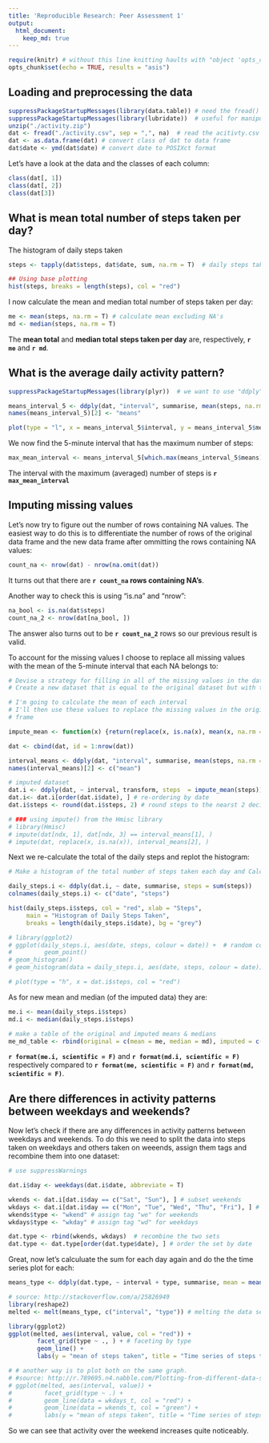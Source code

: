 ```yaml
---
title: 'Reproducible Research: Peer Assessment 1'
output:
  html_document:
    keep_md: true
---
```


```r
require(knitr) # without this line knitting haults with "object 'opts_chunk' not found"
opts_chunk$set(echo = TRUE, results = "asis")
```

## Loading and preprocessing the data

```r
suppressPackageStartupMessages(library(data.table))	# need the fread() package
suppressPackageStartupMessages(library(lubridate))	# useful for manipulating dates and times
unzip("./activity.zip")
dat <- fread("./activity.csv", sep = ",", na)  # read the acitivty.csv file
dat <- as.data.frame(dat) # convert class of dat to data frame
dat$date <- ymd(dat$date) # convert date to POSIXct format
```

Let's have a look at the data and the classes of each column:

```r
class(dat[, 1])
class(dat[, 2])
class(dat[3])
```

## What is mean total number of steps taken per day?

The histogram of daily steps taken
```r
steps <- tapply(dat$steps, dat$date, sum, na.rm = T)  # daily steps taken

## Using base plotting
hist(steps, breaks = length(steps), col = "red")
```

I now calculate the mean and median total number of steps taken per day:
```r
me <- mean(steps, na.rm = T) # calculate mean excluding NA's
md <- median(steps, na.rm = T)
```
The **mean total** and **median total** **steps taken per day** are, respectively, **`r me`** and **`r md`**.


## What is the average daily activity pattern?

```r
suppressPackageStartupMessages(library(plyr))  # we want to use "ddply" to calculate the mean of steps for a specific interval for all days 

means_interval_5 <- ddply(dat, "interval", summarise, mean(steps, na.rm = T))
names(means_interval_5)[2] <- "means"

plot(type = "l", x = means_interval_5$interval, y = means_interval_5$means, xlab = "5 minute intervals", ylab = "mean of steps per interval per day", main = "Time series of number of steps taken", col = "red", lwd = 1.5)
```

We now find the 5-minute interval that has the maximum number of steps:
```r
max_mean_interval <- means_interval_5[which.max(means_interval_5$means), ]$interval
```
The interval with the maximum (averaged) number of steps is **`r max_mean_interval`**

## Imputing missing values

Let's now try to figure out the number of rows containing NA values.
The easiest way to do this is  to differentiate the number of rows of the original data frame and the new data frame after ommitting the rows containing NA values:
```r
count_na <- nrow(dat) - nrow(na.omit(dat))
```
It turns out that there are **`r count_na` rows containing NA's**.

Another way to check this is using "is.na" and "nrow":
```r
na_bool <- is.na(dat$steps)
count_na_2 <- nrow(dat[na_bool, ])
```
The answer also turns out to be **`r count_na_2`** rows so our previous result is valid.

To account for the missing values I choose to replace all missing values with the mean of the 5-minute interval that each NA belongs to:
```r
# Devise a strategy for filling in all of the missing values in the dataset. The strategy does not need to be sophisticated. For example, you could use the mean/median for that day, or the mean for that 5-minute interval, etc.
# Create a new dataset that is equal to the original dataset but with the missing data filled in.

# I'm going to calculate the mean of each interval
# I'll then use these values to replace the missing values in the original data 
# frame

impute_mean <- function(x) {return(replace(x, is.na(x), mean(x, na.rm = TRUE)))}

dat <- cbind(dat, id = 1:nrow(dat))

interval_means <- ddply(dat, "interval", summarise, mean(steps, na.rm = T))
names(interval_means)[2] <- c("mean")

# imputed dataset
dat.i <- ddply(dat, ~ interval, transform, steps  = impute_mean(steps))
dat.i<- dat.i[order(dat.i$date), ] # re-ordering by date
dat.i$steps <- round(dat.i$steps, 2) # round steps to the nearst 2 decimals

# ### using impute() from the Hmisc library
# library(Hmisc)
# impute(dat[ndx, 1], dat[ndx, 3] == interval_means[1], )
# impute(dat, replace(x, is.na(x)), interval_means[2], )

```

Next we re-calculate the total of the daily steps and replot the histogram:
```r
# Make a histogram of the total number of steps taken each day and Calculate and report the mean and median total number of steps taken per day. Do these values differ from the estimates from the first part of the assignment? What is the impact of imputing missing data on the estimates of the total daily number of steps?

daily_steps.i <- ddply(dat.i, ~ date, summarise, steps = sum(steps))
colnames(daily_steps.i) <- c("date", "steps")

hist(daily_steps.i$steps, col = "red", xlab = "Steps", 
     main = "Histogram of Daily Steps Taken", 
     breaks = length(daily_steps.i$date), bg = "grey")

# library(ggplot2)
# ggplot(daily_steps.i, aes(date, steps, colour = date)) +  # random colors would make the plot catchy
#         geom_point()
# geom_histogram()
# geom_histogram(data = daily_steps.i, aes(date, steps, colour = date))

# plot(type = "h", x = dat.i$steps, col = "red")
```

As for new mean and median (of the imputed data) they are:
```r
me.i <- mean(daily_steps.i$steps)
md.i <- median(daily_steps.i$steps)

# make a table of the original and imputed means & medians
me_md_table <- rbind(original = c(mean = me, median = md), imputed = c(me.i, md.i))
```
**`r format(me.i, scientific = F)`** and **`r format(md.i, scientific = F)` ** respectively compared to **`r format(me, scientific = F)`** and **`r format(md, scientific = F)`**.

## Are there differences in activity patterns between weekdays and weekends?
Now let's check if there are any differences in activity patterns between weekdays and weekends.
To do this we need to split the data into steps taken on weekdays and others taken on weeends, assign them tags and recombine them into one dataset:
```r
# use suppressWarnings

dat.i$day <- weekdays(dat.i$date, abbreviate = T)

wkends <- dat.i[dat.i$day == c("Sat", "Sun"), ] # subset weekends
wkdays <- dat.i[dat.i$day == c("Mon", "Tue", "Wed", "Thu", "Fri"), ] # subset weekdays
wkends$type <- "wkend" # assign tag "we" for weekends
wkdays$type <- "wkday" # assign tag "wd" for weekdays

dat.type <- rbind(wkends, wkdays)  # recombine the two sets
dat.type <- dat.type[order(dat.type$date), ] # order the set by date
```

Great, now let's calculuate the sum for each day again and do the the time series plot for each:
```r
means_type <- ddply(dat.type, ~ interval + type, summarise, mean = mean(steps))

# source: http://stackoverflow.com/a/25826949
library(reshape2)
melted <- melt(means_type, c("interval", "type")) # melting the data set by interval and type

library(ggplot2)
ggplot(melted, aes(interval, value, col = "red")) +
        facet_grid(type ~ ., ) + # faceting by type
        geom_line() + 
        labs(y = "mean of steps taken", title = "Time series of steps taken on weekdays and weekends")

# # another way is to plot both on the same graph.
# #source: http://r.789695.n4.nabble.com/Plotting-from-different-data-sources-on-the-same-plot-with-ggplot2-td835473.html
# ggplot(melted, aes(interval, value)) +
#         facet_grid(type ~ .) + 
#         geom_line(data = wkdays_t, col = "red") + 
#         geom_line(data = wkends_t, col = "green") + 
#         labs(y = "mean of steps taken", title = "Time series of steps taken on weekdays and weekends")
```

So we can see that activity over the weekend increases quite noticeably.